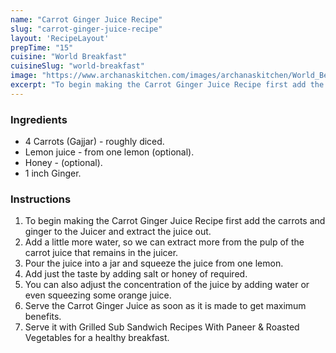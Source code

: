 ---
name: "Carrot Ginger Juice Recipe"
slug: "carrot-ginger-juice-recipe"
layout: 'RecipeLayout'
prepTime: "15"
cuisine: "World Breakfast"
cuisineSlug: "world-breakfast"
image: "https://www.archanaskitchen.com/images/archanaskitchen/World_Beverages/Carrot_Ginger_Juice_Recipe-1.jpg"
excerpt: "To begin making the Carrot Ginger Juice Recipe first add the carrots and ginger to the Juicer and extract the juice out"
---

### Ingredients

- 4 Carrots (Gajjar) - roughly diced.
- Lemon juice - from one lemon (optional).
- Honey - (optional).
- 1 inch Ginger.

### Instructions

1. To begin making the Carrot Ginger Juice Recipe first add the carrots and ginger to the Juicer and extract the juice out.
1. Add a little more water, so we can extract more from the pulp of the carrot juice that remains in the juicer.
1. Pour the juice into a jar and squeeze the juice from one lemon.
1. Add just the taste by adding salt or honey of required.
1. You can also adjust the concentration of the juice by adding water or even squeezing some orange juice.
1. Serve the Carrot Ginger Juice as soon as it is made to get maximum benefits.
1. Serve it with Grilled Sub Sandwich Recipes With Paneer & Roasted Vegetables for a healthy breakfast.
